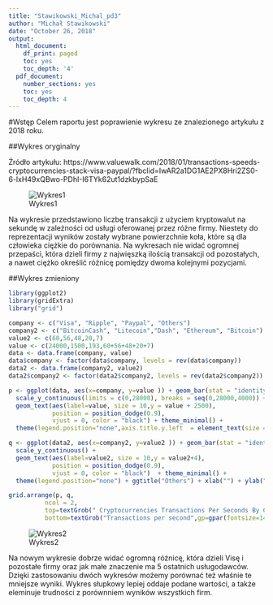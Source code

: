 ---
title: "Stawikowski_Michal_pd3"
author: "Michał Stawikowski"
date: "October 26, 2018"
output:
  html_document:
    df_print: paged
    toc: yes
    toc_depth: '4'
  pdf_document:
    number_sections: yes
    toc: yes
    toc_depth: 4
---




#Wstęp
Celem raportu jest poprawienie wykresu ze znalezionego artykułu z 2018 roku.



##Wykres oryginalny

Źródło artykułu: https://www.valuewalk.com/2018/01/transactions-speeds-cryptocurrencies-stack-visa-paypal/?fbclid=IwAR2a1DG1AE2PX8Hri2ZS0-6-lxH49xQBwo-PDhI-I6TYk62ut1dzkbypSaE



![Wykres1](wykrestwd.jpg)

Na wykresie przedstawiono liczbę transakcji z użyciem kryptowalut na sekundę w zależności od usługi oferowanej przez różne firmy. Niestety do reprezentacji wyników zostały wybrane powierzchnie koła, które są dla człowieka ciężkie do porównania. Na wykresach nie widać ogromnej przepaści, która dzieli firmy z najwięszką ilością transakcji od pozostałych, a nawet ciężko określić róźnicę pomiędzy dwoma kolejnymi pozycjami. 



##Wykres zmieniony

```{r, error=FALSE,warning=FALSE,message=FALSE,eval=FALSE}
library(ggplot2)
library(gridExtra)
library("grid")

company <- c("Visa", "Ripple", "Paypal", "Others")
company2 <- c("BitcoinCash", "Litecoin","Dash", "Ethereum", "Bitcoin")
value2 <- c(60,56,48,20,7)
value <- c(24000,1500,193,60+56+48+20+7)
data <- data.frame(company, value)
data$company <- factor(data$company, levels = rev(data$company))
data2 <- data.frame(company2, value2)
data2$company2 <- factor(data2$company2, levels = rev(data2$company2))

p <- ggplot(data, aes(x=company, y=value )) + geom_bar(stat = "identity", aes(fill=company)) + coord_flip() +
  scale_y_continuous(limits = c(0,28000), breaks = seq(0,28000,4000)) +
  geom_text(aes(label=value, size = 10,y = value + 2500),
            position = position_dodge(0.9),
            vjust = 0, color = "black") + theme_minimal() +
  theme(legend.position="none",axis.title.y.left  = element_text(size =rel(1.4))) + ggtitle("Main companies") +xlab("Comapnies names") + ylab("")

q <- ggplot(data2, aes(x=company2, y=value2 )) + geom_bar(stat = "identity", aes(fill=company2)) + coord_flip() +
  scale_y_continuous() +
  geom_text(aes(label=value2, size = 10,y = value2+4),
            position = position_dodge(0.9),
            vjust = 0, color = "black")  + theme_minimal() +
  theme(legend.position="none") + ggtitle("Others") + xlab("") + ylab("")

grid.arrange(p, q,
          ncol = 2,
          top=textGrob(" Cryptocurrencies Transactions Per Seconds By Company",gp=gpar(fontsize=20)),
          bottom=textGrob("Transactions per second",gp=gpar(fontsize=14)))
```

![Wykres2](Rplot.png)   


Na nowym wykresie dobrze widać ogromną róźnicę, która dzieli Visę i pozostałe firmy oraz jak małe znaczenie ma 5 ostatnich usługodawców. Dzięki zastosowaniu dwóch wykresów możemy porównać też właśnie te mniejsze wyniki. Wykres słupkowy lepiej oddaje podane wartości, a także eleminuje trudności z porównniem wyników wszystkich firm.